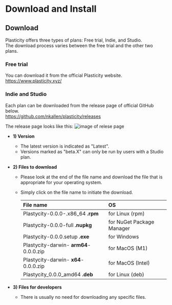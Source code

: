  # Download and Install

## Download
Plasticity offers three types of plans: Free trial, Indie, and Studio. <br />
The download process varies between the free trial and the other two plans.

### Free trial
You can download it from the official Plasticity website.<br />
https://www.plasticity.xyz/

### Indie and Studio
Each plan can be downloaded from the release page of official GitHub below.<br />
https://github.com/nkallen/plasticity/releases

The release page looks like this:
![image of relese page ](./img/github-release-page.png)

- **1) Version**
   - The latest version is indicated as "Latest".
   - Versions marked as "beta.X" can only be run by users with a Studio plan.

- **2) Files to download**
   - Please look at the end of the file name and download the file that is appropriate for your operating system.
   - Simply click on the file name to initiate the download.

       | File name                         | OS                        |
       | :-------------------------------- | :------------------------ |
       | Plastycity-0.0.0-.x86_64 **.rpm**      | for Linux (rpm)           |
       | Plastycity-0.0.0-full **.nupkg**       | for NuGet Package Manager |
       | Plastycity-0.0.0.setup **.exe**        | for Windows               |
       | Plastycity-darwin- **arm64**-0.0.0.zip | for MacOS (M1)            |
       | Plastycity-darwin- **x64**-0.0.0.zip   | for MacOS (Intel)         |
       | Plastycity_0.0.0_amd64 **.deb**        | for Linux (deb)           |

- **3) Files for developers**
   - There is usually no need for downloading any specific files.



